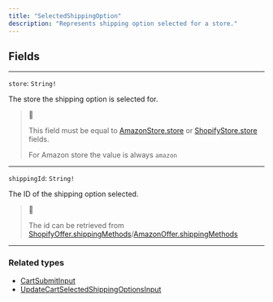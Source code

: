 ```yaml
---
title: "SelectedShippingOption"
description: "Represents shipping option selected for a store."
---
```


## Fields

---

`store`: `String!`

The store the shipping option is selected for.

> 📘
> 
> This field must be equal to [AmazonStore.store](/reference/amazonstore#fields) or [ShopifyStore.store](/reference/shopifystore#fields) fields.
> 
> For Amazon store the value is always `amazon`

---

`shippingId`: `String!`

The ID of the shipping option selected.

> 📘
> 
> The id can be retrieved from [ShopifyOffer.shippingMethods](/reference/shopifyoffer-1#fields)/[AmazonOffer.shippingMethods](/reference/amazonoffer-1)

---

### Related types

* [CartSubmitInput](/reference/cartsubmitinput)
* [UpdateCartSelectedShippingOptionsInput](/reference/updatecartselectedshippingoptionsinput)